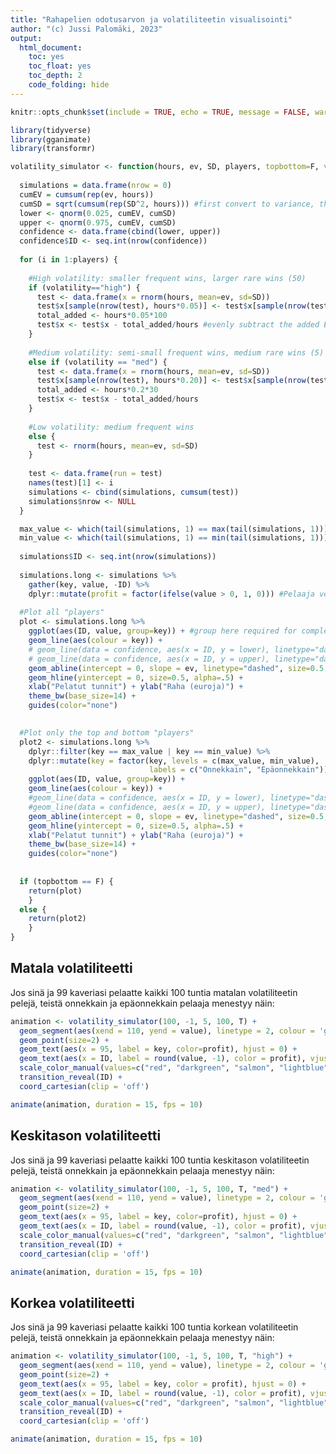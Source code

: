 ```yaml
---
title: "Rahapelien odotusarvon ja volatiliteetin visualisointi"
author: "(c) Jussi Palomäki, 2023"
output:
  html_document:
    toc: yes
    toc_float: yes
    toc_depth: 2
    code_folding: hide
---
```

```r
knitr::opts_chunk$set(include = TRUE, echo = TRUE, message = FALSE, warning = FALSE)
```

```r
library(tidyverse)
library(gganimate)
library(transformr)

volatility_simulator <- function(hours, ev, SD, players, topbottom=F, volatility="low") {
  
  simulations = data.frame(nrow = 0)
  cumEV = cumsum(rep(ev, hours))
  cumSD = sqrt(cumsum(rep(SD^2, hours))) #first convert to variance, then convert the sum back to SD
  lower <- qnorm(0.025, cumEV, cumSD)
  upper <- qnorm(0.975, cumEV, cumSD)
  confidence <- data.frame(cbind(lower, upper))
  confidence$ID <- seq.int(nrow(confidence))
  
  for (i in 1:players) {
    
    #High volatility: smaller frequent wins, larger rare wins (50)
    if (volatility=="high") {
      test <- data.frame(x = rnorm(hours, mean=ev, sd=SD))
      test$x[sample(nrow(test), hours*0.05)] <- test$x[sample(nrow(test), hours*0.05)] + 100 #add 50 to 5% of hours
      total_added <- hours*0.05*100
      test$x <- test$x - total_added/hours #evenly subtract the added EV above (i.e. hours * 0.05 * 50 euros) ## NOTE!!! The subtracted number of elements needs to be lower than the number of hours so that it totals hours*0.05*50, so for 250 --> subtract 2.5
    }
    
    #Medium volatility: semi-small frequent wins, medium rare wins (5)
    else if (volatility == "med") {
      test <- data.frame(x = rnorm(hours, mean=ev, sd=SD))
      test$x[sample(nrow(test), hours*0.20)] <- test$x[sample(nrow(test), hours*0.20)] + 30
      total_added <- hours*0.2*30
      test$x <- test$x - total_added/hours
    }
    
    #Low volatility: medium frequent wins
    else {
      test <- rnorm(hours, mean=ev, sd=SD)
    }
    
    test <- data.frame(run = test)
    names(test)[1] <- i
    simulations <- cbind(simulations, cumsum(test))
    simulations$nrow <- NULL
  }

  max_value <- which(tail(simulations, 1) == max(tail(simulations, 1))) #Among the last row, which column has the highest value
  min_value <- which(tail(simulations, 1) == min(tail(simulations, 1))) #Among the last row, which column has the lowest value
  
  simulations$ID <- seq.int(nrow(simulations))
  
  simulations.long <- simulations %>% 
    gather(key, value, -ID) %>%
    dplyr::mutate(profit = factor(ifelse(value > 0, 1, 0))) #Pelaaja voitolla vs. ei
  
  #Plot all "players"
  plot <- simulations.long %>%
    ggplot(aes(ID, value, group=key)) + #group here required for complex animation
    geom_line(aes(colour = key)) +
    # geom_line(data = confidence, aes(x = ID, y = lower), linetype="dashed", color="black", size=0.5, inherit.aes=F) +
    # geom_line(data = confidence, aes(x = ID, y = upper), linetype="dashed", color="black", size=0.5, inherit.aes=F) +
    geom_abline(intercept = 0, slope = ev, linetype="dashed", size=0.5, color="red", alpha=.5) +
    geom_hline(yintercept = 0, size=0.5, alpha=.5) +
    xlab("Pelatut tunnit") + ylab("Raha (euroja)") +
    theme_bw(base_size=14) +
    guides(color="none")

  
  #Plot only the top and bottom "players"
  plot2 <- simulations.long %>%
    dplyr::filter(key == max_value | key == min_value) %>%
    dplyr::mutate(key = factor(key, levels = c(max_value, min_value),
                               labels = c("Onnekkain", "Epäonnekkain"))) %>%
    ggplot(aes(ID, value, group=key)) +
    geom_line(aes(colour = key)) +
    #geom_line(data = confidence, aes(x = ID, y = lower), linetype="dashed", color="black", size=0.5, inherit.aes=F) +
    #geom_line(data = confidence, aes(x = ID, y = upper), linetype="dashed", color="black", size=0.5, inherit.aes=F) +
    geom_abline(intercept = 0, slope = ev, linetype="dashed", size=0.5, color="red", alpha=.5) +
    geom_hline(yintercept = 0, size=0.5, alpha=.5) +
    xlab("Pelatut tunnit") + ylab("Raha (euroja)") +
    theme_bw(base_size=14) +
    guides(color="none")
    
  
  if (topbottom == F) {
    return(plot) 
    } 
  else {
    return(plot2)
    }
}
```

## Matala volatiliteetti

Jos sinä ja 99 kaveriasi pelaatte kaikki 100 tuntia matalan volatiliteetin pelejä, teistä onnekkain ja epäonnekkain pelaaja menestyy näin:
```r
animation <- volatility_simulator(100, -1, 5, 100, T) + 
  geom_segment(aes(xend = 110, yend = value), linetype = 2, colour = 'grey') + 
  geom_point(size=2) +
  geom_text(aes(x = 95, label = key, color=profit), hjust = 0) +
  geom_text(aes(x = ID, label = round(value, -1), color = profit), vjust=2) +
  scale_color_manual(values=c("red", "darkgreen", "salmon", "lightblue")) +
  transition_reveal(ID) +
  coord_cartesian(clip = 'off')

animate(animation, duration = 15, fps = 10)
```

## Keskitason volatiliteetti

Jos sinä ja 99 kaveriasi pelaatte kaikki 100 tuntia keskitason volatiliteetin pelejä, teistä onnekkain ja epäonnekkain pelaaja menestyy näin:
```r
animation <- volatility_simulator(100, -1, 5, 100, T, "med") + 
  geom_segment(aes(xend = 110, yend = value), linetype = 2, colour = 'grey') + 
  geom_point(size=2) +
  geom_text(aes(x = 95, label = key, color=profit), hjust = 0) +
  geom_text(aes(x = ID, label = round(value, -1), color = profit), vjust=2) +
  scale_color_manual(values=c("red", "darkgreen", "salmon", "lightblue")) +
  transition_reveal(ID) +
  coord_cartesian(clip = 'off')

animate(animation, duration = 15, fps = 10)
```

## Korkea volatiliteetti

Jos sinä ja 99 kaveriasi pelaatte kaikki 100 tuntia korkean volatiliteetin pelejä, teistä onnekkain ja epäonnekkain pelaaja menestyy näin:
```r
animation <- volatility_simulator(100, -1, 5, 100, T, "high") + 
  geom_segment(aes(xend = 110, yend = value), linetype = 2, colour = 'grey') + 
  geom_point(size=2) +
  geom_text(aes(x = 95, label = key, color = profit), hjust = 0) +
  geom_text(aes(x = ID, label = round(value, -1), color = profit), vjust=2) +
  scale_color_manual(values=c("red", "darkgreen", "salmon", "lightblue")) +
  transition_reveal(ID) +
  coord_cartesian(clip = 'off')

animate(animation, duration = 15, fps = 10)
```
